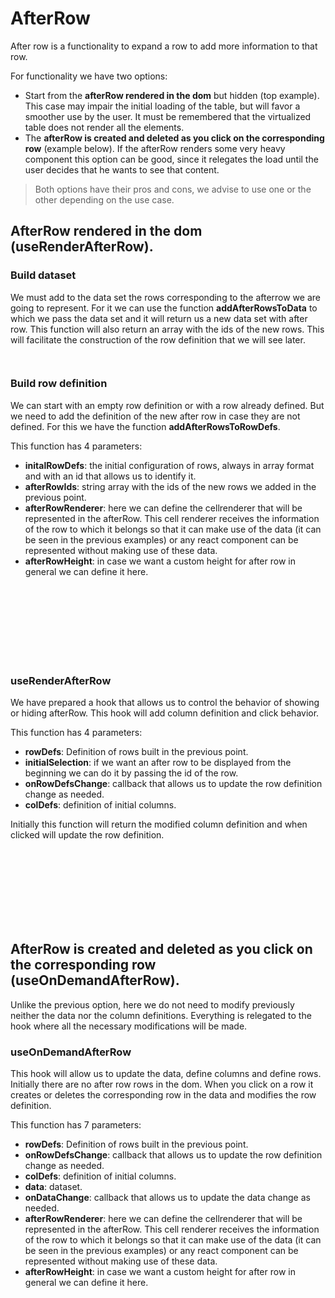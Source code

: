 

<Meta of={Stories} />

# AfterRow

After row is a functionality to expand a row to add more information to that row.

<Canvas of={Stories.Basic} />

For functionality we have two options:

- Start from the **afterRow rendered in the dom** but hidden (top example). This case may impair the initial loading of the table, but will favor a smoother use by the user. It must be remembered that the virtualized table does not render all the elements.
- The **afterRow is created and deleted as you click on the corresponding row** (example below). If the afterRow renders some very heavy component this option can be good, since it relegates the load until the user decides that he wants to see that content.

> Both options have their pros and cons, we advise to use one or the other depending on the use case.

<Canvas of={Stories.BasicNoRenderDom} />

## AfterRow rendered in the dom (useRenderAfterRow).

### Build dataset

We must add to the data set the rows corresponding to the afterrow we are going to represent. For it we can use the function **addAfterRowsToData** to which we pass the data set and it will return us a new data set with after row. This function will also return an array with the ids of the new rows. This will facilitate the construction of the row definition that we will see later.

```ts
const [dataWithAfterRows, afterRowIds] = addAfterRowsToData(dataOrdered);
```

### Build row definition

We can start with an empty row definition or with a row already defined. But we need to add the definition of the new after row in case they are not defined. For this we have the function **addAfterRowsToRowDefs**.

This function has 4 parameters:

- **initalRowDefs**: the initial configuration of rows, always in array format and with an id that allows us to identify it.
- **afterRowIds**: string array with the ids of the new rows we added in the previous point.
- **afterRowRenderer**: here we can define the cellrenderer that will be represented in the afterRow. This cell renderer receives the information of the row to which it belongs so that it can make use of the data (it can be seen in the previous examples) or any react component can be represented without making use of these data.
- **afterRowHeight**: in case we want a custom height for after row in general we can define it here.

```ts
const [rowDefs, setRowDefs] = React.useState(
    addAfterRowsToRowDefs(
      initalRowDefs,
      afterRowIds,
      afterRowRenderer,
      afterRowHeight,
    ),
  );
```

### useRenderAfterRow

We have prepared a hook that allows us to control the behavior of showing or hiding afterRow. This hook will add column definition and click behavior.

This function has 4 parameters:

- **rowDefs**: Definition of rows built in the previous point.
- **initialSelection**: if we want an after row to be displayed from the beginning we can do it by passing the id of the row.
- **onRowDefsChange**: callback that allows us to update the row definition change as needed.
- **colDefs**: definition of initial columns.

Initially this function will return the modified column definition and when clicked will update the row definition.

```ts
const { colDefs } = useRenderAfterRow({
    rowDefs,
    initialSelection,
    onRowDefsChange: (newRowDefs) => {
      setRowDefs(newRowDefs);
    },
    colDefs: colDefsInitial,
  });
```

## AfterRow is created and deleted as you click on the corresponding row (useOnDemandAfterRow).

Unlike the previous option, here we do not need to modify previously neither the data nor the column definitions. Everything is relegated to the hook where all the necessary modifications will be made.

### useOnDemandAfterRow

This hook will allow us to update the data, define columns and define rows. Initially there are no after row rows in the dom. When you click on a row it creates or deletes the corresponding row in the data and modifies the row definition.

This function has 7 parameters:

- **rowDefs**: Definition of rows built in the previous point.
- **onRowDefsChange**: callback that allows us to update the row definition change as needed.
- **colDefs**: definition of initial columns.
- **data**: dataset.
- **onDataChange**: callback that allows us to update the data change as needed.
- **afterRowRenderer**: here we can define the cellrenderer that will be represented in the afterRow. This cell renderer receives the information of the row to which it belongs so that it can make use of the data (it can be seen in the previous examples) or any react component can be represented without making use of these data.
- **afterRowHeight**: in case we want a custom height for after row in general we can define it here.

```ts
const { colDefs } = useOnDemandAfterRow({
    rowDefs,
    onRowDefsChange: (newRowDefs) => {
      setRowDefs(newRowDefs);
    },
    colDefs: colDefsInitial,
    data,
    onDataChange: (newData) => {
      setData(newData);
    },
    afterRowRenderer,
    afterRowHeight,
  });
```
